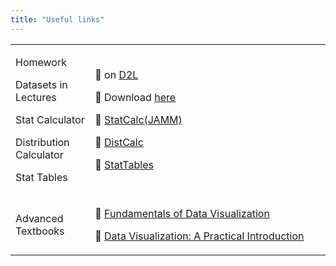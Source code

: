 ```yaml
---
title: "Useful links"
---
```


+-------------------------+--------------------------------------------------------------------------+
| Homework                | 🔗 on [D2L](http://d2l.mu.edu)                                           |
|                         |                                                                          |
| Datasets in Lectures    | 🔗 Download [here](/slides/fromBook.rda)                                 |
|                         |                                                                          |
| Stat Calculator         | 🔗 [StatCalc(JAMM)](http://dna.mscsnet.mu.edu:3838/mlab/JAMM/)           |
|                         |                                                                          |
| Distribution Calculator | 🔗 [DistCalc](http://dna.mscsnet.mu.edu:3838/mlab/DistCalc/)             |
|                         |                                                                          |
| Stat Tables             | 🔗 [StatTables](tables/z_t_chi.html)                                     |
+-------------------------+--------------------------------------------------------------------------+
| Advanced Textbooks      | 🔗 [Fundamentals of Data Visualization](https://clauswilke.com/dataviz/) |
|                         |                                                                          |
|                         | 🔗 [Data Visualization: A Practical Introduction](https://socviz.co/)    |
+-------------------------+--------------------------------------------------------------------------+
